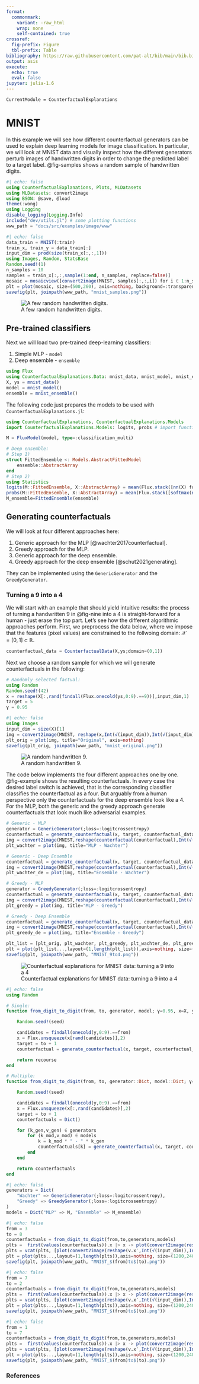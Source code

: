 ```yaml
---
format: 
  commonmark:
    variant: -raw_html
    wrap: none
    self-contained: true
crossref:
  fig-prefix: Figure
  tbl-prefix: Table
bibliography: https://raw.githubusercontent.com/pat-alt/bib/main/bib.bib
output: asis
execute: 
  echo: true
  eval: false
jupyter: julia-1.6
---
```


```@meta
CurrentModule = CounterfactualExplanations 
```

# MNIST

In this example we will see how different counterfactual generators can be used to explain deep learning models for image classification. In particular, we will look at MNIST data and visually inspect how the different generators perturb images of handwritten digits in order to change the predicted label to a target label. @fig-samples shows a random sample of handwritten digits.

```julia
#| echo: false
using CounterfactualExplanations, Plots, MLDatasets
using MLDatasets: convert2image
using BSON: @save, @load
theme(:wong)
using Logging
disable_logging(Logging.Info)
include("dev/utils.jl") # some plotting functions
www_path = "docs/src/examples/image/www"
```

```julia
#| echo: false
data_train = MNIST(:train)
train_x, train_y = data_train[:]
input_dim = prod(size(train_x[:,:,1]))
using Images, Random, StatsBase
Random.seed!(1)
n_samples = 10
samples = train_x[:,:,sample(1:end, n_samples, replace=false)]
mosaic = mosaicview([convert2image(MNIST, samples[:,:,i]) for i ∈ 1:n_samples]...,ncol=Int(n_samples/2))
plt = plot(mosaic, size=(500,260), axis=nothing, background=:transparent)
savefig(plt, joinpath(www_path, "mnist_samples.png"))
```

![A few random handwritten digits.](www/mnist_samples.png){#fig-samples}

## Pre-trained classifiers

Next we will load two pre-trained deep-learning classifiers:

1. Simple MLP - `model`
2. Deep ensemble - `ensemble`

```julia
using Flux
using CounterfactualExplanations.Data: mnist_data, mnist_model, mnist_ensemble
X, ys = mnist_data()
model = mnist_model()
ensemble = mnist_ensemble()
```

The following code just prepares the models to be used with `CounterfactualExplanations.jl`:

```julia
using CounterfactualExplanations, CounterfactualExplanations.Models
import CounterfactualExplanations.Models: logits, probs # import functions in order to extend

M = FluxModel(model, type=:classification_multi)

# Deep ensemble:
# Step 1)
struct FittedEnsemble <: Models.AbstractFittedModel
    ensemble::AbstractArray
end
# Step 2)
using Statistics
logits(M::FittedEnsemble, X::AbstractArray) = mean(Flux.stack([nn(X) for nn in M.ensemble],3), dims=3)
probs(M::FittedEnsemble, X::AbstractArray) = mean(Flux.stack([softmax(nn(X)) for nn in M.ensemble],3),dims=3)
M_ensemble=FittedEnsemble(ensemble)
```

## Generating counterfactuals

We will look at four different approaches here: 

1. Generic approach for the MLP [@wachter2017counterfactual].
2. Greedy approach for the MLP.
3. Generic approach for the deep ensemble.
4. Greedy approach for the deep ensemble [@schut2021generating].

They can be implemented using the `GenericGenerator` and the `GreedyGenerator`.

### Turning a 9 into a 4

We will start with an example that should yield intuitive results: the process of turning a handwritten 9 in @fig-nine into a 4 is straight-forward for a human - just erase the top part. Let's see how the different algorithmic approaches perform. First, we preprocess the data below, where we impose that the features (pixel values) are constrained to the follwoing domain: $\mathcal{X}=[0,1]\subset\mathbb{R}$.

```julia
counterfactual_data = CounterfactualData(X,ys;domain=(0,1))
```

Next we choose a random sample for which we will generate counterfactuals in the following:

```julia
# Randomly selected factual:
using Random
Random.seed!(42)
x = reshape(X[:,rand(findall(Flux.onecold(ys,0:9).==9))],input_dim,1)
target = 5
γ = 0.95
```

```julia
#| echo: false
using Images
input_dim = size(X)[1]
img = convert2image(MNIST, reshape(x,Int(√(input_dim)),Int(√(input_dim))))
plt_orig = plot(img, title="Original", axis=nothing)
savefig(plt_orig, joinpath(www_path, "mnist_original.png"))
```

![A random handwritten 9.](www/mnist_original.png){#fig-nine}

The code below implements the four different approaches one by one. @fig-example shows the resulting counterfactuals. In every case the desired label switch is achieved, that is the corresponding classifier classifies the counterfactual as a four. But arguably from a human perspective only the counterfactuals for the deep ensemble look like a 4. For the MLP, both the generic and the greedy approach generate counterfactuals that look much like adversarial examples.

```julia
# Generic - MLP
generator = GenericGenerator(;loss=:logitcrossentropy)
counterfactual = generate_counterfactual(x, target, counterfactual_data, M, generator; γ=γ)
img = convert2image(MNIST,reshape(counterfactual(counterfactual),Int(√(input_dim)),Int(√(input_dim))))
plt_wachter = plot(img, title="MLP - Wachter")

# Generic - Deep Ensemble
counterfactual = generate_counterfactual(x, target, counterfactual_data, M_ensemble, generator; γ=γ)
img = convert2image(MNIST,reshape(counterfactual(counterfactual),Int(√(input_dim)),Int(√(input_dim))))
plt_wachter_de = plot(img, title="Ensemble - Wachter")

# Greedy - MLP
generator = GreedyGenerator(;loss=:logitcrossentropy)
counterfactual = generate_counterfactual(x, target, counterfactual_data, M, generator; γ=γ)
img = convert2image(MNIST,reshape(counterfactual(counterfactual),Int(√(input_dim)),Int(√(input_dim))))
plt_greedy = plot(img, title="MLP - Greedy")

# Greedy - Deep Ensemble
counterfactual = generate_counterfactual(x, target, counterfactual_data, M_ensemble, generator; γ=γ)
img = convert2image(MNIST,reshape(counterfactual(counterfactual),Int(√(input_dim)),Int(√(input_dim))))
plt_greedy_de = plot(img, title="Ensemble - Greedy")

plt_list = [plt_orig, plt_wachter, plt_greedy, plt_wachter_de, plt_greedy_de]
plt = plot(plt_list...,layout=(1,length(plt_list)),axis=nothing, size=(1200,240))
savefig(plt, joinpath(www_path, "MNIST_9to4.png"))
```

![Counterfactual explanations for MNIST data: turning a 9 into a 4](www/MNIST_9to4.png){#fig-example}

```julia
#| echo: false
using Random

# Single:
function from_digit_to_digit(from, to, generator, model; γ=0.95, x=X, y=ys, seed=1234, T=1000)

    Random.seed!(seed)

    candidates = findall(onecold(y,0:9).==from)
    x = Flux.unsqueeze(x[rand(candidates)],2)
    target = to + 1
    counterfactual = generate_counterfactual(x, target, counterfactual_data, v_mod, v_gen; T=T)

    return recourse
end

# Multiple:
function from_digit_to_digit(from, to, generator::Dict, model::Dict; γ=0.95, x=X, y=ys, seed=1234, T=1000)

    Random.seed!(seed)

    candidates = findall(onecold(y,0:9).==from)
    x = Flux.unsqueeze(x[:,rand(candidates)],2)
    target = to + 1
    counterfactuals = Dict()

    for (k_gen,v_gen) ∈ generators
        for (k_mod,v_mod) ∈ models 
            k = k_mod * " - " * k_gen
            counterfactuals[k] = generate_counterfactual(x, target, counterfactual_data, v_mod, v_gen; T=T)
        end
    end

    return counterfactuals
end
```

```julia
#| echo: false
generators = Dict(
    "Wachter" => GenericGenerator(;loss=:logitcrossentropy),
    "Greedy" => GreedyGenerator(;loss=:logitcrossentropy)
)
models = Dict("MLP" => M, "Ensemble" => M_ensemble)
```

```julia
#| echo: false
from = 3
to = 8
counterfactuals = from_digit_to_digit(from,to,generators,models)
plts =  first(values(counterfactuals)).x |> x -> plot(convert2image(reshape(x,Int(√(input_dim)),Int(√(input_dim)))),title="Original")
plts = vcat(plts, [plot(convert2image(reshape(v.x′,Int(√(input_dim)),Int(√(input_dim)))),title=k) for (k,v) in counterfactuals])
plt = plot(plts...,layout=(1,length(plts)),axis=nothing, size=(1200,240))
savefig(plt, joinpath(www_path, "MNIST_$(from)to$(to).png"))
```

```julia
#| echo: false
from = 7
to = 2
counterfactuals = from_digit_to_digit(from,to,generators,models)
plts =  first(values(counterfactuals)).x |> x -> plot(convert2image(reshape(x,Int(√(input_dim)),Int(√(input_dim)))),title="Original")
plts = vcat(plts, [plot(convert2image(reshape(v.x′,Int(√(input_dim)),Int(√(input_dim)))),title=k) for (k,v) in counterfactuals])
plt = plot(plts...,layout=(1,length(plts)),axis=nothing, size=(1200,240))
savefig(plt, joinpath(www_path, "MNIST_$(from)to$(to).png"))
```

```julia
#| echo: false
from = 1
to = 7
counterfactuals = from_digit_to_digit(from,to,generators,models)
plts =  first(values(counterfactuals)).x |> x -> plot(convert2image(reshape(x,Int(√(input_dim)),Int(√(input_dim)))),title="Original")
plts = vcat(plts, [plot(convert2image(reshape(v.x′,Int(√(input_dim)),Int(√(input_dim)))),title=k) for (k,v) in counterfactuals])
plt = plot(plts...,layout=(1,length(plts)),axis=nothing, size=(1200,240))
savefig(plt, joinpath(www_path, "MNIST_$(from)to$(to).png"))
```

### References

